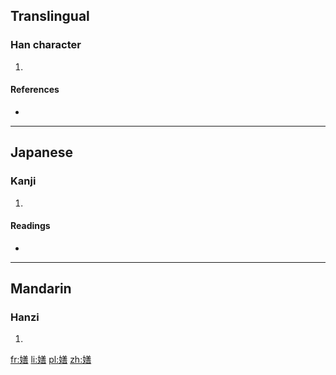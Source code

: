 ==Translingual==

===Han character===
{{Han char|rn=38|rad=女|as=12|sn=15|four=4846<sub>1</sub>|canj=女廿土口 (VTGR), 女廿廿口 (VTTR)|ids=⿰[[女]][[善]]}}

# {{defn|Han|sort=女12}}

====References====
* {{Han ref|kx=0271.010|dkj=06708|dj=0538.360|hdz=21082.120|uh=5AF8|ud=23288|bh=E55A|bd=58714}}

----

==Japanese==

===Kanji===
{{ja-kanji|grade=|rs=女12}}

# {{defn|lang=ja|sort=女12}}

====Readings====
* {{ja-readings|on=[[せん]] (sen)|kun=[[はずかしめる]] (hazukashimeru), [[かたくな]] (katakuna)}}

----

==Mandarin==

===Hanzi===
{{cmn-hanzi|pin=[[zhǎn]] ([[zhan3]])|wg=chan<sup>3</sup>}}

# {{defn|lang=cmn|sort=女12}}

[[fr:嫸]]
[[li:嫸]]
[[pl:嫸]]
[[zh:嫸]]